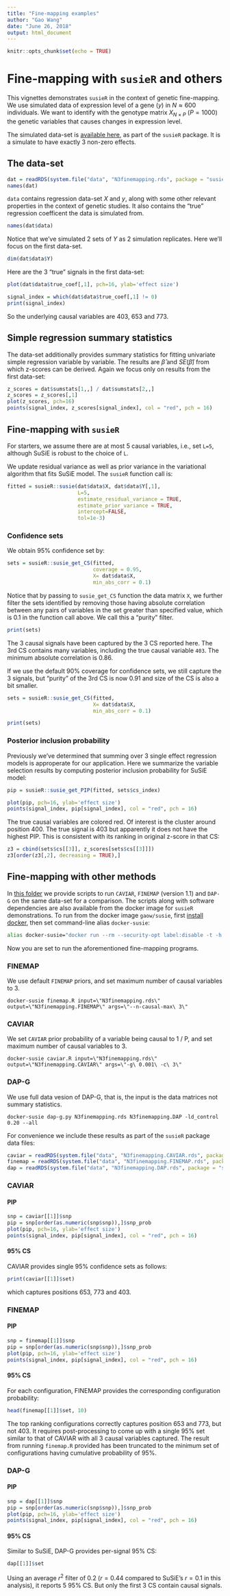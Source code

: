 ```yaml
---
title: "Fine-mapping examples"
author: "Gao Wang"
date: "June 26, 2018"
output: html_document
---
```


```r
knitr::opts_chunk$set(echo = TRUE)
```
# Fine-mapping with `susieR` and others

This vignettes demonstrates `susieR` in the context of genetic fine-mapping. 
We use simulated data of expression level of a gene ($y$) in $N \approx 600$ individuals. 
We want to identify with the genotype matrix $X_{N\times P}$ ($P=1000$) the genetic variables that causes changes in expression level.

The simulated data-set is [available here](https://github.com/stephenslab/susieR/blob/master/inst/data/N3finemapping.rds), as part of the `susieR` package. It is a simulate to have exactly 3 non-zero effects.

## The data-set

```r
dat = readRDS(system.file("data", "N3finemapping.rds", package = "susieR"))
names(dat)
```

`data` contains regression data-set $X$ and $y$, along with some other relevant properties in the context of genetic studies. It also contains the "true" regression coefficent the data is simulated from.

```r
names(dat$data)
```

Notice that we've simulated 2 sets of $Y$ as 2 simulation replicates. Here we'll focus on the first data-set.

```r
dim(dat$data$Y)
```

Here are the 3 "true" signals in the first data-set:

```r
plot(dat$data$true_coef[,1], pch=16, ylab='effect size')
```

```r
signal_index = which(dat$data$true_coef[,1] != 0)
print(signal_index)
```

So the underlying causal variables are 403, 653 and 773.

## Simple regression summary statistics

The data-set additionally provides summary statistics for fitting univariate simple regression variable by variable. The results are $\hat{\beta}$ and $SE(\hat{\beta})$ from which z-scores can be derived. Again we focus only on results from the first data-set:

```r
z_scores = dat$sumstats[1,,] / dat$sumstats[2,,]
z_scores = z_scores[,1]
plot(z_scores, pch=16)
points(signal_index, z_scores[signal_index], col = "red", pch = 16)
```

## Fine-mapping with `susieR`

For starters, we assume there are at most 5 causal variables, i.e., set `L=5`, although SuSiE is robust to the choice of `L`. 

We update residual variance as well as prior variance in the variational algorithm that fits SuSiE model. The `susieR` function call is:

```r
fitted = susieR::susie(dat$data$X, dat$data$Y[,1],
                       L=5,
                       estimate_residual_variance = TRUE, 
                       estimate_prior_variance = TRUE, 
                       intercept=FALSE,
                       tol=1e-3)
```

### Confidence sets

We obtain 95% confidence set by:

```r
sets = susieR::susie_get_CS(fitted,
                            coverage = 0.95,
                            X= dat$data$X, 
                            min_abs_corr = 0.1)
```

Notice that by passing to `susie_get_CS` function the data matrix `X`, we further filter the sets identified by removing those having absolute correlation between any pairs of variables in the set greater than specified value, which is 0.1 in the function call above. We call this a "purity" filter.

```r
print(sets)
```

The 3 causal signals have been captured by the 3 CS reported here. The 3rd CS contains many variables, including the true causal variable `403`. The minimum absolute correlation is 0.86. 

If we use the default 90% coverage for confidence sets, we still capture the 3 signals, but "purity" of the 3rd CS is now 0.91 and size of the CS is also a bit smaller.

```r
sets = susieR::susie_get_CS(fitted,
                            X= dat$data$X, 
                            min_abs_corr = 0.1)
```

```r
print(sets)
```

### Posterior inclusion probability

Previously we've determined that summing over 3 single effect regression models is approperate for our application. Here we summarize the variable selection results by computing posterior inclusion probability for SuSiE model:

```r
pip = susieR::susie_get_PIP(fitted, sets$cs_index)
```

```r
plot(pip, pch=16, ylab='effect size')
points(signal_index, pip[signal_index], col = "red", pch = 16)
```

The true causal variables are colored red. Of interest is the cluster around position 400. The true signal is 403 but apparently it does not have the highest PIP. This is consistent with its ranking in original z-score in that CS:

```r
z3 = cbind(sets$cs[[3]], z_scores[sets$cs[[3]]])
z3[order(z3[,2], decreasing = TRUE),]
```

## Fine-mapping with other methods

In [this folder](https://github.com/stephenslab/susieR/tree/master/inst/code) we provide scripts to run `CAVIAR`, `FINEMAP` (version 1.1) and `DAP-G` on the same data-set for a comparison. The scripts along with software dependencies are also available from the docker image for `susieR` demonstrations. To run from the docker image `gaow/susie`, first [install docker](https://www.docker.com/community-edition), then set command-line alias `docker-susie`:

```bash
alias docker-susie="docker run --rm --security-opt label:disable -t -h susie -P -w $PWD -v $PWD:$PWD -u $UID:${GROUPS[0]} -e HOME=/home/$USER -e USER=$USER gaow/susie"
```

Now you are set to run the aforementioned fine-mapping programs.

### FINEMAP

We use default `FINEMAP` priors, and set maximum number of causal variables to 3.

```
docker-susie finemap.R input=\"N3finemapping.rds\" output=\"N3finemapping.FINEMAP\" args=\"--n-causal-max\ 3\"
```

### CAVIAR

We set `CAVIAR` prior probability of a variable being causal to 1 / P, and set maximum number of causal variables to 3.

```
docker-susie caviar.R input=\"N3finemapping.rds\" output=\"N3finemapping.CAVIAR\" args=\"-g\ 0.001\ -c\ 3\"
```

### DAP-G

We use full data vesion of DAP-G, that is, the input is the data matrices not summary statistics.

```
docker-susie dap-g.py N3finemapping.rds N3finemapping.DAP -ld_control 0.20 --all
```

For convenience we include these results as part of the `susieR` package data files:

```r
caviar = readRDS(system.file("data", "N3finemapping.CAVIAR.rds", package = "susieR"))
finemap = readRDS(system.file("data", "N3finemapping.FINEMAP.rds", package = "susieR"))
dap = readRDS(system.file("data", "N3finemapping.DAP.rds", package = "susieR"))
```

### CAVIAR

#### PIP

```r
snp = caviar[[1]]$snp
pip = snp[order(as.numeric(snp$snp)),]$snp_prob
plot(pip, pch=16, ylab='effect size')
points(signal_index, pip[signal_index], col = "red", pch = 16)
```

#### 95% CS

CAVIAR provides single 95% confidence sets as follows:

```r
print(caviar[[1]]$set)
```

which captures positions 653, 773 and 403.

### FINEMAP

#### PIP

```r
snp = finemap[[1]]$snp
pip = snp[order(as.numeric(snp$snp)),]$snp_prob
plot(pip, pch=16, ylab='effect size')
points(signal_index, pip[signal_index], col = "red", pch = 16)
```

#### 95% CS

For each configuration, FINEMAP provides the corresponding configuration probability:

```r
head(finemap[[1]]$set, 10)
```

The top ranking configurations correctly captures position 653 and 773, but not 403. It requires post-processing to come up with a single 95% set similar to that of CAVIAR with all 3 causal variables captured. The result from running `finemap.R` provided has been truncated to the minimum set of configurations having cumulative probability of 95%.

### DAP-G

#### PIP

```r
snp = dap[[1]]$snp
pip = snp[order(as.numeric(snp$snp)),]$snp_prob
plot(pip, pch=16, ylab='effect size')
points(signal_index, pip[signal_index], col = "red", pch = 16)
```

#### 95% CS

Similar to SuSiE, DAP-G provides per-signal 95% CS:

```r
dap[[1]]$set
```

Using an average $r^2$ filter of 0.2 ($r=0.44$ compared to SuSiE's $r=0.1$ in this analysis), it reports 5 95% CS. But only the first 3 CS contain causal signals. 
